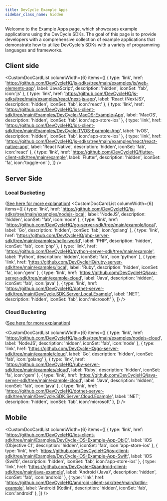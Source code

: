 ```yaml
---
title: DevCycle Example Apps
sidebar_class_name: hidden
---
```


Welcome to the Example Apps page, which showcases example applications using the DevCycle SDKs. The goal of this page is to provide developers with a comprehensive collection of example applications that demonstrate how to utilize DevCycle's SDKs with a variety of programming languages and frameworks.

## Client side

<CustomDocCardList  columnWidth={6}  items={[
  {
    type: 'link',
    href: 'https://github.com/DevCycleHQ/js-sdks/tree/main/examples/js/web-elements-app',
    label: 'JavaScript',
    description: 'hidden',
    iconSet: 'fab',
icon:'js'
  },
  {
    type: 'link',
    href: 'https://github.com/DevCycleHQ/js-sdks/tree/main/examples/react/next-js-app',
    label: 'React (NextJS)',
    description: 'hidden',
        iconSet: 'fab',
icon:'react'
  },
   {
    type: 'link',
    href: 'https://github.com/DevCycleHQ/ios-client-sdk/tree/main/Examples/DevCycle-MacOS-Example-App',
    label: 'MacOS',
    description: 'hidden',
        iconSet: 'fab',
icon:'app-store-ios'
  },
     {
    type: 'link',
    href: 'https://github.com/DevCycleHQ/ios-client-sdk/tree/main/Examples/DevCycle-TVOS-Example-App',
    label: 'tvOS',
    description: 'hidden',
        iconSet: 'fab',
icon:'app-store-ios'
  },
  {
    type: 'link',
    href: 'https://github.com/DevCycleHQ/js-sdks/tree/main/examples/react/react-native-app',
    label: 'React Native',
    description: 'hidden',
        iconSet: 'fab',
icon:'react'
  },
  {
    type: 'link',
    href: 'https://github.com/DevCycleHQ/flutter-client-sdk/tree/main/example',
    label: 'Flutter',
    description: 'hidden',
        iconSet: 'fa',
icon:'toggle-on'
  },
]} />

## Server Side

### Local Bucketing
([See here for more explanation](/sdk/#difference-between-local-and-cloud-bucketing))
<CustomDocCardList columnWidth={6} items={[
  {
    type: 'link',
    href: 'https://github.com/DevCycleHQ/js-sdks/tree/main/examples/nodejs-local',
    label: 'NodeJS',
    description: 'hidden',
    iconSet: 'fab',
    icon:'node'
  },
   {
    type: 'link',
    href: 'https://github.com/DevCycleHQ/go-server-sdk/tree/main/example/local',
    label: 'Go',
    description: 'hidden',
    iconSet: 'fab',
icon:'golang'
  },
   {
    type: 'link',
    href: 'https://github.com/DevCycleHQ/php-server-sdk/tree/main/examples/hello-world',
    label: 'PHP',
    description: 'hidden',
    iconSet: 'fab',
    icon:'php'
  },
    {
    type: 'link',
    href: 'https://github.com/DevCycleHQ/python-server-sdk/tree/main/example',
    label: 'Python',
    description: 'hidden',
    iconSet: 'fab',
    icon:'python'
  },
   {
    type: 'link',
    href: 'https://github.com/DevCycleHQ/ruby-server-sdk/tree/main/examples/local',
    label: 'Ruby',
    description: 'hidden',
    iconSet: 'fa',
    icon:'gem'
  },
  {
    type: 'link',
    href: 'https://github.com/DevCycleHQ/java-server-sdk/tree/main/example-cloud',
    label: 'Java',
    description: 'hidden',
    iconSet: 'fab',
    icon:'java'
  },
  {
    type: 'link',
    href: 'https://github.com/DevCycleHQ/dotnet-server-sdk/tree/main/DevCycle.SDK.Server.Local.Example',
    label: '.NET',
    description: 'hidden',
    iconSet: 'fab',
    icon:'microsoft'
  },
]} />

### Cloud Bucketing
([See here for more explanation](/sdk/#difference-between-local-and-cloud-bucketing))

<CustomDocCardList columnWidth={6} items={[
   {
    type: 'link',
    href: 'https://github.com/DevCycleHQ/js-sdks/tree/main/examples/nodejs-cloud',
    label: 'NodeJS',
    description: 'hidden',
    iconSet: 'fab',
    icon:'node'
  },
   {
    type: 'link',
    href: 'https://github.com/DevCycleHQ/go-server-sdk/tree/main/example/cloud',
    label: 'Go',
    description: 'hidden',
    iconSet: 'fab',
icon:'golang'
  },
 {
    type: 'link',
    href: 'https://github.com/DevCycleHQ/ruby-server-sdk/tree/main/examples/cloud',
    label: 'Ruby',
    description: 'hidden',
    iconSet: 'fa',
    icon:'gem'
  },
  {
    type: 'link',
    href: 'https://github.com/DevCycleHQ/java-server-sdk/tree/main/example-cloud',
    label: 'Java',
    description: 'hidden',
    iconSet: 'fab',
    icon:'java'
  },
   {
    type: 'link',
    href: 'https://github.com/DevCycleHQ/dotnet-server-sdk/tree/main/DevCycle.SDK.Server.Cloud.Example',
    label: '.NET',
    description: 'hidden',
    iconSet: 'fab',
    icon:'microsoft'
  },
]} />


## Mobile

<CustomDocCardList columnWidth={6} items={[
 {
    type: 'link',
    href: 'https://github.com/DevCycleHQ/ios-client-sdk/tree/main/Examples/DevCycle-iOS-Example-App-ObjC',
    label: 'iOS (Objective C)',
    description: 'hidden',
        iconSet: 'fab',
icon:'app-store-ios'
  },
   {
    type: 'link',
    href: 'https://github.com/DevCycleHQ/ios-client-sdk/tree/main/Examples/DevCycle-iOS-Example-App-Swift',
    label: 'iOS (Swift)',
    description: 'hidden',
        iconSet: 'fab',
icon:'app-store-ios'
  },
  {
    type: 'link',
    href: 'https://github.com/DevCycleHQ/android-client-sdk/tree/main/java-example',
    label: 'Android (Java)',
    description: 'hidden',
        iconSet: 'fab',
icon:'android'
  },
   {
    type: 'link',
    href: 'https://github.com/DevCycleHQ/android-client-sdk/tree/main/kotlin-example',
    label: 'Android (Kotlin)',
    description: 'hidden',
        iconSet: 'fab',
icon:'android'
  },
]} />
